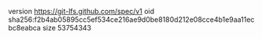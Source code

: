 version https://git-lfs.github.com/spec/v1
oid sha256:f2b4ab05895cc5ef534ce216ae9d0be8180d212e08cce4b1e9aa11ecbc8eabca
size 53754343
